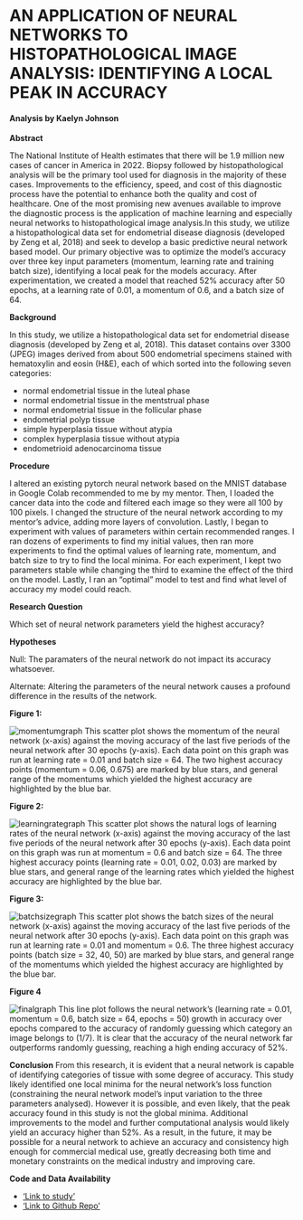 # AN APPLICATION OF NEURAL NETWORKS TO HISTOPATHOLOGICAL IMAGE ANALYSIS: IDENTIFYING A LOCAL PEAK IN ACCURACY

#### Analysis by Kaelyn Johnson

**Abstract**

The National Institute of Health estimates that there will be 1.9 million new cases of cancer in America in 2022. Biopsy followed by histopathological analysis will be the primary tool used for diagnosis in the majority of these cases.  Improvements to the efficiency, speed, and cost of this diagnostic process have the potential to enhance both the quality and cost of healthcare. One of the most promising new avenues available to improve the diagnostic process is the application of machine learning and especially neural networks to histopathological image analysis.In this study, we utilize a histopathological data set for endometrial disease diagnosis (developed by Zeng et al, 2018) and seek to develop a basic predictive neural network based model.  Our primary objective was to optimize the model’s accuracy over three key input parameters (momentum, learning rate and training batch size), identifying a local peak for the models accuracy. After experimentation, we created a model that reached 52% accuracy after 50 epochs, at a learning rate of 0.01, a momentum of 0.6, and a batch size of 64.

**Background**

In this study, we utilize a histopathological data set for endometrial disease diagnosis (developed by Zeng et al, 2018). This dataset contains over 3300 (JPEG) images derived from about 500 endometrial specimens stained with hematoxylin and eosin (H&E), each of which sorted into the following seven categories:

* normal endometrial tissue in the luteal phase
* normal endometrial tissue in the mentstrual phase
* normal endometrial tissue in the follicular phase
* endometrial polyp tissue
* simple hyperplasia tissue without atypia
* complex hyperplasia tissue without atypia
* endometrioid adenocarcinoma tissue

**Procedure**

I altered an existing pytorch neural network based on the MNIST database in Google Colab recommended to me by my mentor. Then, I loaded the cancer data into the code and filtered each image so they were all 100 by 100 pixels. I changed the structure of the neural network according to my mentor's advice, adding more layers of convolution. Lastly, I began to experiment with values of parameters within certain recommended ranges. I ran dozens of experiments to find my initial values, then ran more experiments to find the optimal values of learning rate, momentum, and batch size to try to find the local minima. For each experiment, I kept two parameters stable while changing the third to examine the effect of the third on the model. Lastly, I ran an "optimal" model to test and find what level of accuracy my model could reach.

**Research Question**

Which set of neural network parameters yield the highest accuracy?

**Hypotheses**

Null: The paramaters of the neural network do not impact its accuracy whatsoever.

Alternate: Altering the parameters of the neural network causes a profound difference in the results of the network.

**Figure 1:**

![momentumgraph](https://user-images.githubusercontent.com/108104934/182682463-673c0c70-777e-41c7-ba2e-c5613df03e7d.PNG)
This scatter plot shows the momentum of the neural network (x-axis) against the moving accuracy of the last five periods of the neural network after 30 epochs (y-axis). Each data point on this graph was run at learning rate = 0.01 and batch size = 64. The two highest accuracy points (momentum = 0.06, 0.675) are marked by blue stars, and general range of the momentums which yielded the highest accuracy are highlighted by the blue bar.

**Figure 2:**

![learningrategraph](https://user-images.githubusercontent.com/108104934/182682502-a3fe00a5-c3a4-4c3e-8113-cf0b8df53d46.PNG)
This scatter plot shows the natural logs of learning rates of the neural network (x-axis) against the moving accuracy of the last five periods of the neural network after 30 epochs (y-axis). Each data point on this graph was run at momentum = 0.6 and batch size = 64. The three highest accuracy points (learning rate = 0.01, 0.02, 0.03) are marked by blue stars, and general range of the learning rates which yielded the highest accuracy are highlighted by the blue bar.

**Figure 3:**

![batchsizegraph](https://user-images.githubusercontent.com/108104934/182682524-dd79c5d9-b9c3-4bc9-ba0c-ef948425da79.PNG)
This scatter plot shows the batch sizes of the neural network (x-axis) against the moving accuracy of the last five periods of the neural network after 30 epochs (y-axis). Each data point on this graph was run at learning rate = 0.01 and momentum = 0.6. The three highest accuracy points (batch size = 32, 40, 50) are marked by blue stars, and general range of the momentums which yielded the highest accuracy are highlighted by the blue bar.

**Figure 4**

![finalgraph](https://user-images.githubusercontent.com/108104934/182682561-3ef6ced0-f47e-4e01-8ad1-292f73f51511.PNG)
This line plot follows the neural network's (learning rate = 0.01, momentum = 0.6, batch size = 64, epochs = 50) growth in accuracy over epochs compared to the accuracy of randomly guessing which category an image belongs to (1/7). It is clear that the accuracy of the neural network far outperforms randomly guessing, reaching a high ending accuracy of 52%.

**Conclusion**
From this research, it is evident that a neural network is capable of identifying categories of tissue with some degree of accuracy. This study likely identified one local minima for the neural network’s loss function (constraining the neural network model’s input variation to the three parameters analysed). However it is possible, and even likely, that the peak accuracy found in this study is not the global minima. Additional improvements to the model and further computational analysis would likely yield an accuracy higher than 52%. As a result, in the future, it may be possible for a neural network to achieve an accuracy and consistency high enough for commercial medical use, greatly decreasing both time and monetary constraints on the medical industry and improving care. 


**Code and Data Availability**

* ['Link to study'](https://figshare.com/articles/dataset/A_histopathological_image_dataset_for_endometrial_disease_diagnosis/7306361)
* ['Link to Github Repo'](https://github.com/the-codingschool/neural-network/tree/dev-Kaelyn)
